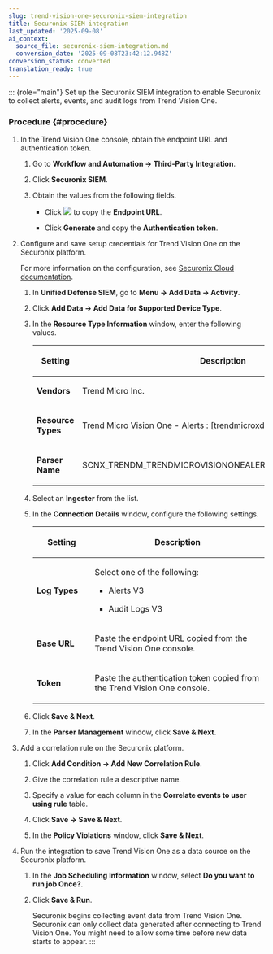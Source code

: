```yaml
---
slug: trend-vision-one-securonix-siem-integration
title: Securonix SIEM integration
last_updated: '2025-09-08'
ai_context:
  source_file: securonix-siem-integration.md
  conversion_date: '2025-09-08T23:42:12.948Z'
conversion_status: converted
translation_ready: true
---
```


::: {role="main"}
Set up the Securonix SIEM integration to enable Securonix to collect alerts, events, and audit logs from Trend Vision One.

### Procedure {#procedure}

1.  In the Trend Vision One console, obtain the endpoint URL and authentication token.

    1.  Go to **Workflow and Automation → Third-Party Integration**.

    2.  Click **Securonix SIEM**.

    3.  Obtain the values from the following fields.

        - Click ![](/images/dddna_summary_detection_copy=GUID-4DE35BE5-57A5-4919-BF9C-5EC95F9CA8FD=1=en-us=Low.webp) to copy the **Endpoint URL**.

        - Click **Generate** and copy the **Authentication token**.

2.  Configure and save setup credentials for Trend Vision One on the Securonix platform.

    For more information on the configuration, see [Securonix Cloud documentation](https://documentation.securonix.com/bundle/securonix-cloud-user-guide/page/content/active-deployment-guides/trend-micro-vision-one.htm).

    1.  In **Unified Defense SIEM**, go to **Menu → Add Data → Activity**.

    2.  Click **Add Data → Add Data for Supported Device Type**.

    3.  In the **Resource Type Information** window, enter the following values.

        <table>
        <colgroup>
        <col style="width: 25%" />
        <col style="width: 75%" />
        </colgroup>
        <thead>
        <tr>
        <th><p>Setting</p></th>
        <th><p>Description</p></th>
        </tr>
        </thead>
        <tbody>
        <tr>
        <td><p><strong>Vendors</strong></p></td>
        <td><p>Trend Micro Inc.</p></td>
        </tr>
        <tr>
        <td><p><strong>Resource Types</strong></p></td>
        <td><p>Trend Micro Vision One - Alerts : [trendmicroxdr] [JSON]</p></td>
        </tr>
        <tr>
        <td><p><strong>Parser Name</strong></p></td>
        <td><p>SCNX_TRENDM_TRENDMICROVISIONONEALERT_CEDR_TRE_JSO_COMM</p></td>
        </tr>
        </tbody>
        </table>

    4.  Select an **Ingester** from the list.

    5.  In the **Connection Details** window, configure the following settings.

        <table>
        <colgroup>
        <col style="width: 25%" />
        <col style="width: 75%" />
        </colgroup>
        <thead>
        <tr>
        <th><p>Setting</p></th>
        <th><p>Description</p></th>
        </tr>
        </thead>
        <tbody>
        <tr>
        <td><p><strong>Log Types</strong></p></td>
        <td><p>Select one of the following:</p>
        <ul>
        <li><p>Alerts V3</p></li>
        <li><p>Audit Logs V3</p></li>
        </ul></td>
        </tr>
        <tr>
        <td><p><strong>Base URL</strong></p></td>
        <td><p>Paste the endpoint URL copied from the Trend Vision One console.</p></td>
        </tr>
        <tr>
        <td><p><strong>Token</strong></p></td>
        <td><p>Paste the authentication token copied from the Trend Vision One console.</p></td>
        </tr>
        </tbody>
        </table>

    6.  Click **Save & Next**.

    7.  In the **Parser Management** window, click **Save & Next**.

3.  Add a correlation rule on the Securonix platform.

    1.  Click **Add Condition → Add New Correlation Rule**.

    2.  Give the correlation rule a descriptive name.

    3.  Specify a value for each column in the **Correlate events to user using rule** table.

    4.  Click **Save → Save & Next**.

    5.  In the **Policy Violations** window, click **Save & Next**.

4.  Run the integration to save Trend Vision One as a data source on the Securonix platform.

    1.  In the **Job Scheduling Information** window, select **Do you want to run job Once?**.

    2.  Click **Save & Run**.

        Securonix begins collecting event data from Trend Vision One. Securonix can only collect data generated after connecting to Trend Vision One. You might need to allow some time before new data starts to appear.
:::
